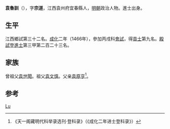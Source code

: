 {{Otheruses|other=名为袁宗道的其他人物|袁宗道}}

'''袁魯訓'''（{{bd|1425年||？}}），字'''宗道'''，江西袁州府宜春縣人，[[明朝|明朝]]政治人物。進士出身。

== 生平 ==
江西鄉試第三十二名。[[成化|成化]]二年（1466年），參加丙戌科[[會試|會試]]，得[[貢士|貢士]]第九名。[[殿試|殿試]]登[[進士|進士]]第三甲第二百二十三名。

== 家族 ==
曾祖父[[袁世聞|袁世聞]]。祖父[[袁文慎|袁文慎]]。父亲[[袁原亨|袁原亨]]<ref>《天一阁藏明代科举录选刊·登科录》（《成化二年进士登科录》）</ref>。

==参考==
{{reflist}}

{{成化二年丙戌科殿試金榜}}

{{Authority control}}

{{DEFAULTSORT:}}
[[Category:袁姓|Lu]]


{{明朝人物小作品}}